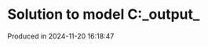 # Solution to model C:\Users\pedrocruz\Documents\GitHub\pyequa\examples\cloze\_output_

Produced in 2024-11-20 16:18:47

